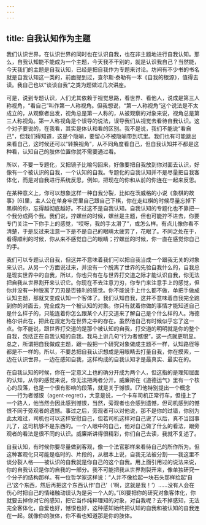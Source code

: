 ```yaml
---
---
---
```

title: 自我认知作为主题
---




我们认识世界，在认识世界的同时也在认识自我，也在非主题地进行自我认知。那么，自我认知能不能成为一个主题，今天我不干别的，就是认识我自己？当然能，今天我们的主题是自我认知，已经是把自我作为专题来讨论。坊间有不少书的书名就是自我认知这一类的，前面提到过，查尔斯·泰勒有一本《自我的根源》，值得去读。我自己也以“谈谈自我”之类为题做过几次讲座。

可是，说到专题认识，人们尤其依赖于视觉思路，看世界、看他人，说成是第三人称视角，“看自己”叫作第一人称视角。但我想说，“第一人称视角”这个说法是不太成立的，从观察者出发，视角总是第一人称的，从被观察的对象来说，视角总是第三人称视角。第一人称视角是个误导的说法，误导我们从视觉去看待自我认识。这个对子要说的，在我看，其实是体认和看的区别。我不是说，我们不能说“看自己”，但我们得知道，这是个隐喻，要留心不被隐喻带到坑里。我们也有可能跳出来看自己，这时候还可以“转换视角”，从不同角度看自己，但自我认知并不都是这种看，认知自己的肢体位置你就不需要通过看。

所以，不要一专题化，又把镜子比喻勾回来，好像要把自我放到你对面去认识，好像有一个被认识的自我，一个认知的自我。专题化的自我认知并不是尽量把自我客体化，而是对自我进行系统反思，例如，把现在的你和从前的你连在一起来反思。

在某种意义上，你可以想象这样一种自我分裂，比如在茨威格的小说《象棋的故事》[6]里，主人公在单身牢房里自己跟自己下棋，你在走红棋的时候尽量忘掉下黑棋的你，忘得越彻底越好。不过这不是自我认知。自我认知的专题化也不靠把一个我分成两个我。我们说，拧螺丝的时候，螺丝是主题，但也可能拧不进去，你要专门关注一下你手上的感觉，“哎呀，我的手太滑了”，或怎么样。有点儿像你看不清楚，于是反过来注意一下是不是自己的眼睛太疲劳了，花眼了。不同之处在于，看得顺利的时候，你从来不感觉自己的眼睛；拧螺丝的时候，你一直在感觉你自己的手。

我们可以专题认识自我，但这并不意味着我们可以把自我当成一个跟我无关的对象来认识。从另一个方面说过来，并没有一个脱离了世界的先验自我什么的，自我总是现实世界中的自我，所以，你也只有在与世界打交道之际才能认识自我，你无法把自我从世界割开来认识它。你现在不去注意刀刃，你专门来注意手上的感觉，但你并没有一种脱离了刀刃是否锋利的感觉。你不能说手上什么都不做，单把手做成认知主题，那就又变成认知一个客体了。我们认知自我，这并不意味着自我完全跑到你的对面去，完全成为一个被认知的对象。你只有就着你做的事情才能知道自己是什么样子的，只能连着你怎么跟某个人打交道来了解自己是个什么样的人。海德格尔讲此在，把此在规定为在世界之中的存在。虽然他自己有时候似乎忘了这一点。你不能说，跟世界打交道的是那个被认知的自我，打交道的明明就是你的整个自我，包括正在自我认知的自我。我马上讲几句“行为者憾恨”，这一点就更明显。总之，所谓把自我做成主题，跟一般把一个研究对象做成主题不一样，认知路径等都是不一样的。所以，不要总把自我认识想成是用眼睛去打量自我，你在摸索，一边在认识世界，一边在感知自我，这样构成的自我认知才是最真实、最实在的。

在自我认知的时候，你在一定意义上也的确分开成为两个人，但这指的是理知层面的认知，从你的感觉来说，你无法把两者分开。威廉斯在《道德运气》里有一个核心的段落，也是一个很有影响的段落，就是关于憾恨。[7]他特别提出一个概念——行为者憾恨（agent-regret），大意是说，一个卡车司机正常行车，但撞上了一个路人，他当然会因此感到憾恨，当然，旁观者也会感到遗憾，但司机感到的憾恨不同于旁观者的遗憾。事过之后，旁观者可以对他说，那不是你的过错，你别为此太难过，司机也可以这样安慰自己，但若司机这样对自己说了以后，真不当回事儿了，这司机够不是东西的。一个人眼中的自己，他对自己做了什么的看法，跟旁观者的看法是很不同的认识。威廉斯讲得很精彩，你们自己去读，我就不复述了。

自我认知，有时候你要尽量做到客观，像一个法官那样来看待自己的所作所为。但这种客观化只可能是临时的、片段的，从根本上说，自我无法被分割——我这里不谈分裂人格——被认识的自我就是你自己的这个自我。用上面引用过的说法来说，你的自我认识是你的自我的一部分。我不可能把我从世界割裂开来，像单独研究一个分子的结构那样。有一位哲学家这样说：“人并不像捡起一块石头那样捡起‘自己’这个东西，然后再把这个东西认作‘自己’（‘啊，这就是我！’）……没有人会在伤心时把自己的情绪触动误认为是另一个人的。”[8]要把你的研究对象客体化，你就要去掉你对它的感知，把它当作纯粹理知的对象，对自我呢？去不掉感知，无法完全客体化，自爱也好，憾恨也好，这种感知始终把认知的自我和被认知的自我连在一起。就像你的肢体，你不看也知道那是你的肢体。